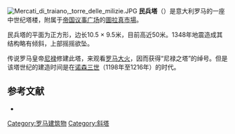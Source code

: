 {{coord|41|53|45.35|N|12|29|11.90|E|type:landmark|display=title}}
[[Image:Mercati_di_traiano,_torre_delle_milizie.JPG|thumb]]
'''民兵塔'''（{{lang-it|Torre delle Milizie}}）是意大利罗马的一座中世纪塔楼，附属于[[帝国议事广场|帝国议事广场]]的[[圖拉真市場|圖拉真市場]]。

民兵塔的平面为正方形，边长10.5 × 9.5米，目前高近50米。1348年地震造成其结构略有倾斜，上部摇摇欲坠。 

传说罗马皇帝[[尼禄|尼禄]]修建此塔，来观看[[罗马大火|罗马大火]]，因而获得“尼禄之塔”的绰号。但是该塔世纪的建造时间是在[[诺森三世|诺森三世]]（1198年至1216年）的时代。

==参考文献==
*{{cite book|first=Claudio|last=Rendina|title=Enciclopedia di Roma|publisher=Newton & Compton|location=Rome|year=1999}}

{{罗马地标}}

{{DEFAULTSORT:Torre Delle Milizie}}
[[Category:罗马建筑物|Category:罗马建筑物]]
[[Category:斜塔|Category:斜塔]]